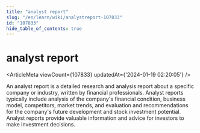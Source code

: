 ```yaml
---
title: "analyst report"
slug: "/en/learn/wiki/analystreport-107833"
id: "107833"
hide_table_of_contents: true
---
```



<Breadcrumbs current="analyst report" />

# analyst report

<ArticleMeta viewCount={107833} updatedAt={'2024-01-19 02:20:05'} />
<div className='border-solid border-b border-t-0 my-4 border-[var(--ifm-color-gray-300)]' />

An analyst report is a detailed research and analysis report about a specific company or industry, written by financial professionals. Analyst reports typically include analysis of the company's financial condition, business model, competitors, market trends, and evaluation and recommendations for the company's future development and stock investment potential. Analyst reports provide valuable information and advice for investors to make investment decisions.
